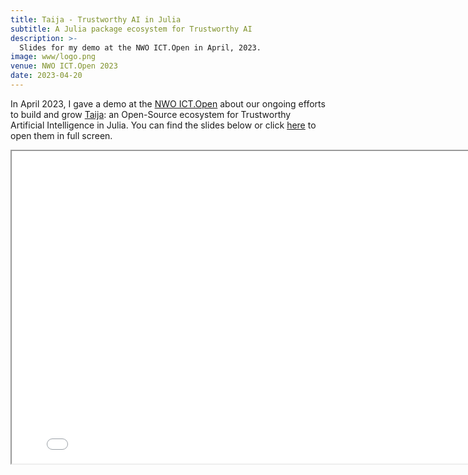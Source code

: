 ```yaml
---
title: Taija - Trustworthy AI in Julia
subtitle: A Julia package ecosystem for Trustworthy AI
description: >-
  Slides for my demo at the NWO ICT.Open in April, 2023. 
image: www/logo.png
venue: NWO ICT.Open 2023
date: 2023-04-20
---
```


In April 2023, I gave a demo at the [NWO ICT.Open](https://ictopen.nl/) about our ongoing efforts to build and grow [Taija](https://github.com/JuliaTrustworthyAI): an Open-Source ecosystem for Trustworthy Artificial Intelligence in Julia. You can find the slides below or click [here](presentation.qmd){target="_blank"} to open them in full screen.

```{=html}
<iframe width="800" height="500" marginheight="0" marginwidth="0" src="presentation.html"></iframe>
```
